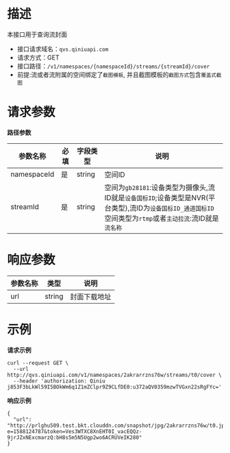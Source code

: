 # **描述**
本接口用于查询流封面

* 接口请求域名：`qvs.qiniuapi.com`
* 请求方式：GET
* 接口路径：`/v1/namespaces/{namespaceId}/streams/{streamId}/cover`
* 前提:流或者流附属的空间绑定了`截图模板`, 并且截图模板的`截图方式`包含`覆盖式截图`

# **请求参数**
**路径参数**

|参数名称|必填|字段类型|说明|
|---|---|---|---|
|namespaceId|是|string|空间ID
|streamId|是|string|空间为`gb28181`:设备类型为摄像头,流ID就是`设备国标ID`;设备类型是NVR(平台类型),流ID为`设备国标ID_通道国标ID`<br/>空间类型为`rtmp`或者`主动拉流`:流ID就是`流名称`


# **响应参数**

|参数名称|类型|说明|
|---|---|---|
|url|string|封面下载地址


# **示例**

**请求示例**

```
curl --request GET \
  --url http://qvs.qiniuapi.com/v1/namespaces/2akrarrzns76w/streams/t0/cover \
  --header 'authorization: Qiniu j853F3bLkWl59I5BOkWm6q1Z1mZClpr9Z9CLfDE0:u372aQV0359mzwTVGxn22sRgFYc='
```
**响应示例**

```
{
  "url": "http://prlghu509.test.bkt.clouddn.com/snapshot/jpg/2akrarrzns76w/t0.jpg?e=1588124787&token=Ves3WTXC8XnEHT0I_vacEQQz-9jrJZxNExcmarzQ:bH8s5m5N5Ugp2wo6ACRUVeIK280"
}
```
